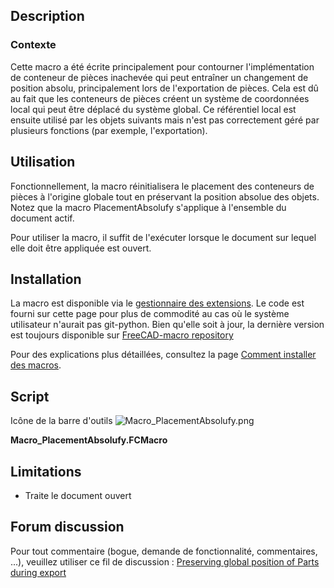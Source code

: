 <languages/>

{{Macro
|Name=PlacementAbsolufy
|Name/fr=PlacementAbsolufy
|Icon=Macro_PlacementAbsolufy.png
|Description=Cette macro réinitialise la position de tous les conteneurs de pièces pour documenter l'origine tout en conservant les positions absolues des objets.<br/>
Cette macro a été écrite principalement pour contourner l'implémentation inachevée du conteneur de pièces qui peut entraîner un changement de position absolue, principalement lors de l'exportation de pièces. Cela est dû au fait que les conteneurs de pièces créent un système de coordonnées local qui peut être déplacé du système global. Ce référentiel local est ensuite utilisé par les objets suivants mais n'est pas correctement géré par plusieurs fonctions (par exemple, l'exportation).
|Author=OpenBrain
|Date=2019-06-10
|Version=0.2
|FCVersion= 0.17+
|SeeAlso=[[Macro_StraightenObject/fr|Macro StraightenObject]] [[Image:Macro_StraightenObject.png|24px]]
|Download=[https://wiki.freecad.org/images/9/92/Macro_PlacementAbsolufy.png Icône de la barre d'outils]
}}

==Description==

<span id="Context"></span>
===Contexte===

Cette macro a été écrite principalement pour contourner l'implémentation de conteneur de pièces inachevée qui peut entraîner un changement de position absolu, principalement lors de l'exportation de pièces. Cela est dû au fait que les conteneurs de pièces créent un système de coordonnées local qui peut être déplacé du système global. Ce référentiel local est ensuite utilisé par les objets suivants mais n'est pas correctement géré par plusieurs fonctions (par exemple, l'exportation).

<span id="Usage"></span>
==Utilisation==

Fonctionnellement, la macro réinitialisera le placement des conteneurs de pièces à l'origine globale tout en préservant la position absolue des objets.
Notez que la macro PlacementAbsolufy s'applique à l'ensemble du document actif.

Pour utiliser la macro, il suffit de l'exécuter lorsque le document sur lequel elle doit être appliquée est ouvert.

==Installation==

La macro est disponible via le [[Std_AddonMgr/fr|gestionnaire des extensions]]. Le code est fourni sur cette page pour plus de commodité au cas où le système utilisateur n'aurait pas git-python. Bien qu'elle soit à jour, la dernière version est toujours disponible sur [https://github.com/FreeCAD/FreeCAD-macros/blob/master/Utility/PlacementAbsolufy.FCMacro FreeCAD-macro repository]

Pour des explications plus détaillées, consultez la page [[How to install macros/fr|Comment installer des macros]].

==Script==

Icône de la barre d'outils [[Image:Macro_PlacementAbsolufy.png]]

'''Macro_PlacementAbsolufy.FCMacro'''

{{MacroCode|code=
#!/usr/bin/python
#####################################
# Copyright (c) openBrain 2019
# Licensed under LGPL v2
#
# This macro will reset position of all part containers to document origin while keeping the absolute object positions
#
# Version history :
# *0.2 : some typo improvement + commenting for official PR
# *0.1 : alpha release, almost no test performed
#
#####################################

__Name__ = 'PlacementAbsolufy'
__Comment__ = 'Reset part containers to global origin while keeping object positions'
__Author__ = 'openBrain'
__Version__ = '0.2'
__Date__ = '2019-06-10'
__License__ = 'LGPL v2'
__Web__ = 'https://wiki.freecad.org/Macro_PlacementAbsolufy'
__Wiki__ = 'https://wiki.freecad.org/Macro_PlacementAbsolufy'
__Icon__ = ''
__Help__ = 'Run the macro with model active in the GUI'
__Status__ = 'Alpha'
__Requires__ = 'FreeCAD >= 0.17'
__Communication__ = 'https://forum.freecad.org/viewtopic.php?f=3&t=36869'
__Files__ = ''

currState = {} #initialize a dictionary to store current object placements

for obj in App.ActiveDocument.Objects: #going through active document objects
    if "Placement" in obj.PropertiesList: #if object has a Placement property
        currState[obj] = obj.getGlobalPlacement() #store the object pointer with its global placement

App.ActiveDocument.openTransaction("Absolufy") #open a transaction for undo management

for obj, plac in currState.items(): #going through all moveable objects
    if obj.isDerivedFrom("App::Part"): #if object is a part container
        obj.Placement = App.Placement(App.Vector(0,0,0),App.Rotation(0,0,0)) #reset its placement to global document origin
    elif obj.TypeId[:5] == "App::": #if object is another App type (typically an origin axis or plane)
        None #do nothing
    else: #for all other objects
        obj.Placement = plac #replace them at their global (absolute) placement

App.ActiveDocument.commitTransaction() #commit transaction
}}

==Limitations==

* Traite le document ouvert

==Forum discussion==

Pour tout commentaire (bogue, demande de fonctionnalité, commentaires, ...), veuillez utiliser ce fil de discussion : [https://forum.freecad.org/viewtopic.php?f=3&t=36869 Preserving global position of Parts during export]